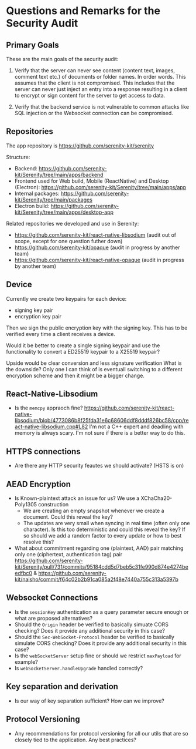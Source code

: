 # Questions and Remarks for the Security Audit

## Primary Goals

These are the main goals of the security audit:

1. Verify that the server can never see content (content text, images, comment text etc.) of documents or folder names. In order words. This assumes that the client is not compromised. This includes that the server can never just inject an entry into a response resulting in a client to encrypt or sign content for the server to get access to data.

2. Verify that the backend service is not vulnerable to common attacks like SQL injection or the Websocket connection can be compromised.

## Repositories

The app repository is https://github.com/serenity-kit/serenity

Structure:

- Backend: https://github.com/serenity-kit/Serenity/tree/main/apps/backend
- Frontend used for Web build, Mobile (ReactNative) and Desktop (Electron): https://github.com/serenity-kit/Serenity/tree/main/apps/app
- Internal packages: https://github.com/serenity-kit/Serenity/tree/main/packages
- Electron build: https://github.com/serenity-kit/Serenity/tree/main/apps/desktop-app

Related repositories we developed and use in Serenity:

- https://github.com/serenity-kit/react-native-libsodium (audit out of scope, except for one question futher down)
- https://github.com/serenity-kit/opaque (audit in progress by another team)
- https://github.com/serenity-kit/react-native-opaque (audit in progress by another team)

## Device

Currently we create two keypairs for each device:

- signing key pair
- encryption key pair

Then we sign the public encryption key with the signing key. This has to be verified every time a client receives a device.

Would it be better to create a single signing keypair and use the functionality to convert a ED25519 keypair to a X25519 keypair?

Upside would be clear conversion and less signature verification
What is the downside? Only one I can think of is eventuall switching to a different encryption scheme and then it might be a bigger change.

## React-Native-Libsodium

- Is the `memcpy` appraoch fine? https://github.com/serenity-kit/react-native-libsodium/blob/4773086b8f25fda31e6c68606ddf8dddf826bc58/cpp/react-native-libsodium.cpp#L82 I'm not a C++ expert and deadling with memory is always scary. I'm not sure if there is a better way to do this.

## HTTPS connections

- Are there any HTTP security feautes we should activate? (HSTS is on)

## AEAD Encryption

- Is Known-plaintext attack an issue for us? We use a XChaCha20-Poly1305 construction
  - We are creating an empty snapshot whenever we create a document. Could this reveal the key?
  - The updates are very small when syncing in real time (often only one character). Is this too deterministic and could this reveal the key?
    If so should we add a random factor to every update or how to best resolve this?
- What about commitment regarding one (plaintext, AAD) pair matching only one (ciphertext, authentication tag) pair https://github.com/serenity-kit/Serenity/pull/731/commits/95184cdd5d7beb5c31fe990d874e4274beedfbc0 & https://github.com/serenity-kit/naisho/commit/f64c02b2b91ca085a2f48e7440a755c313a5397b

## Websocket Connections

- Is the `sessionKey` authentication as a query parameter secure enough or what are proposed alternatives?
- Should the `Origin` header be verified to basically simuate CORS checking? Does it provide any additional security in this case?
- Should the `Sec-WebSocket-Protocol` header be verified to basically simulate CORS checking? Does it provide any additional security in this case?
- Is the `webSocketServer` setup fine or should we restrict `maxPayload` for example?
- Is `webSocketServer.handleUpgrade` handled correctly?

## Key separation and derivation

- Is our way of key separation sufficient? How can we improve?

## Protocol Versioning

- Any recommendations for protocol versioning for all our utils that are so closely tied to the application. Any best practices?
